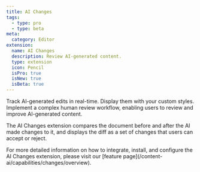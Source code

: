 ```yaml
---
title: AI Changes
tags:
  - type: pro
  - type: beta
meta:
  category: Editor
extension:
  name: AI Changes
  description: Review AI-generated content.
  type: extension
  icon: Pencil
  isPro: true
  isNew: true
  isBeta: true
---
```



Track AI-generated edits in real-time. Display them with your custom styles. Implement a complex human review workflow, enabling users to review and improve AI-generated content.

The AI Changes extension compares the document before and after the AI made changes to it, and displays the diff as a set of changes that users can accept or reject.

<Callout title="More details" variant="hint">
  For more detailed information on how to integrate, install, and configure the AI Changes
  extension, please visit our [feature page](/content-ai/capabilities/changes/overview).
</Callout>

<CodeDemo
  isPro
  path="/Extensions/AiSuggestion"
  src="https://develop--tiptap-pro.netlify.app/preview/Extensions/AiChanges"
/>
